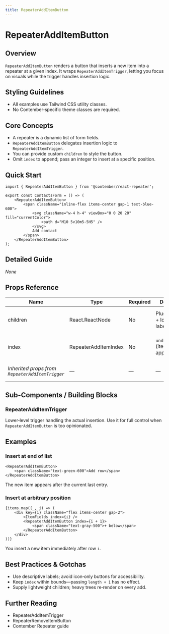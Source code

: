 ```yaml
---
title: RepeaterAddItemButton
---
```

<!-- Examples count: 0 -->


# RepeaterAddItemButton

## Overview
`RepeaterAddItemButton` renders a button that inserts a new item into a repeater at a given index.
It wraps `RepeaterAddItemTrigger`, letting you focus on visuals while the trigger handles insertion logic.

## Styling Guidelines
* All examples use Tailwind CSS utility classes.
* No Contember‑specific theme classes are required.

## Core Concepts
* A repeater is a dynamic list of form fields.
* `RepeaterAddItemButton` delegates insertion logic to `RepeaterAddItemTrigger`.
* You can provide custom `children` to style the button.
* Omit `index` to append; pass an integer to insert at a specific position.

## Quick Start
```tsx
import { RepeaterAddItemButton } from '@contember/react-repeater';

export const ContactsForm = () => (
	<RepeaterAddItemButton>
		<span className="inline-flex items-center gap-1 text-blue-600">
			<svg className="w-4 h-4" viewBox="0 0 20 20" fill="currentColor">
				<path d="M10 5v10m5-5H5" />
			</svg>
			Add contact
		</span>
	</RepeaterAddItemButton>
);
```

## Detailed Guide
_None_

## Props Reference
| Name | Type | Required | Default | Description |
|------|------|----------|---------|-------------|
| children | React.ReactNode | No | Plus icon + localized label | Content rendered inside the button. |
| index | RepeaterAddItemIndex | No | `undefined` (item appended) | Position where the new item is inserted. |
| *Inherited props from `RepeaterAddItemTrigger`* | — | — | — | _See that component for details._ |

## Sub-Components / Building Blocks
### RepeaterAddItemTrigger
Lower‑level trigger handling the actual insertion. Use it for full control when `RepeaterAddItemButton` is too opinionated.

## Examples
### Insert at end of list
```tsx
<RepeaterAddItemButton>
	<span className="text-green-600">Add row</span>
</RepeaterAddItemButton>
```
The new item appears after the current last entry.

### Insert at arbitrary position
```tsx
{items.map((_, i) => (
	<div key={i} className="flex items-center gap-2">
		<ItemFields index={i} />
		<RepeaterAddItemButton index={i + 1}>
			<span className="text-gray-500">+ below</span>
		</RepeaterAddItemButton>
	</div>
))}
```
You insert a new item immediately after row `i`.

## Best Practices & Gotchas
* Use descriptive labels; avoid icon‑only buttons for accessibility.
* Keep `index` within bounds—passing `length + 1` has no effect.
* Supply lightweight children; heavy trees re‑render on every add.

## Further Reading
* RepeaterAddItemTrigger
* RepeaterRemoveItemButton
* Contember Repeater guide

<!-- End of Generated Documentation -->
